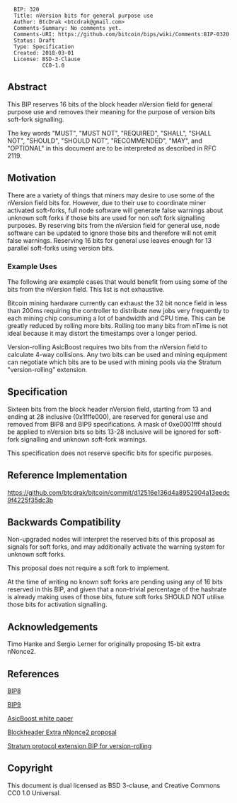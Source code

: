 <pre>
  BIP: 320
  Title: nVersion bits for general purpose use
  Author: BtcDrak <btcdrak@gmail.com>
  Comments-Summary: No comments yet.
  Comments-URI: https://github.com/bitcoin/bips/wiki/Comments:BIP-0320
  Status: Draft
  Type: Specification
  Created: 2018-03-01
  License: BSD-3-Clause
           CC0-1.0
</pre>

==Abstract==

This BIP reserves 16 bits of the block header nVersion field for general purpose use and removes their meaning for the purpose of version bits soft-fork signalling.

The key words "MUST", "MUST NOT", "REQUIRED", "SHALL", "SHALL NOT", "SHOULD", "SHOULD NOT", "RECOMMENDED", "MAY", and "OPTIONAL" in this document are to be interpreted as described in RFC 2119.

==Motivation==

There are a variety of things that miners may desire to use some of the nVersion field bits for. However, due to their use to coordinate miner activated soft-forks, full node software will generate false warnings about unknown soft forks if those bits are used for non soft fork signalling purposes. By reserving bits from the nVersion field for general use, node software can be updated to ignore those bits and therefore will not emit false warnings. Reserving 16 bits for general use leaves enough for 13 parallel soft-forks using version bits.

===Example Uses===

The following are example cases that would benefit from using some of the bits from the nVersion field. This list is not exhaustive.

Bitcoin mining hardware currently can exhaust the 32 bit nonce field in less than 200ms requiring the controller to distribute new jobs very frequently to each mining chip consuming a lot of bandwidth and CPU time. This can be greatly reduced by rolling more bits. Rolling too many bits from nTime is not ideal because it may distort the timestamps over a longer period.

Version-rolling AsicBoost requires two bits from the nVersion field to calculate 4-way collisions. Any two bits can be used and mining equipment can negotiate which bits are to be used with mining pools via the Stratum "version-rolling" extension.

==Specification==

Sixteen bits from the block header nVersion field, starting from 13 and ending at 28 inclusive (0x1fffe000), are reserved for general use and removed from BIP8 and BIP9 specifications. A mask of 0xe0001fff should be applied to nVersion bits so bits 13-28 inclusive will be ignored for soft-fork signalling and unknown soft-fork warnings.

This specification does not reserve specific bits for specific purposes.

==Reference Implementation==

https://github.com/btcdrak/bitcoin/commit/d12516e136d4a8952904a13eedc9f4225f35dc3b

==Backwards Compatibility==

Non-upgraded nodes will interpret the reserved bits of this proposal as signals for soft forks, and may additionally activate the warning system for unknown soft forks.

This proposal does not require a soft fork to implement.

At the time of writing no known soft forks are pending using any of 16 bits reserved in this BIP, and given that a non-trivial percentage of the  hashrate is already making uses of those bits, future soft forks SHOULD NOT utilise those bits for activation signalling.

==Acknowledgements==

Timo Hanke and Sergio Lerner for originally proposing 15-bit extra nNonce2.

==References==

[[bip-0008.mediawiki|BIP8]]

[[bip-0009.mediawiki|BIP9]]

[https://arxiv.org/pdf/1604.00575.pdf AsicBoost white paper]

[https://github.com/BlockheaderNonce2/bitcoin/wiki Blockheader Extra nNonce2 proposal]

[https://github.com/slushpool/stratumprotocol/blob/master/stratum-extensions.mediawiki Stratum protocol extension BIP for version-rolling]

==Copyright==

This document is dual licensed as BSD 3-clause, and Creative Commons CC0 1.0 Universal.
